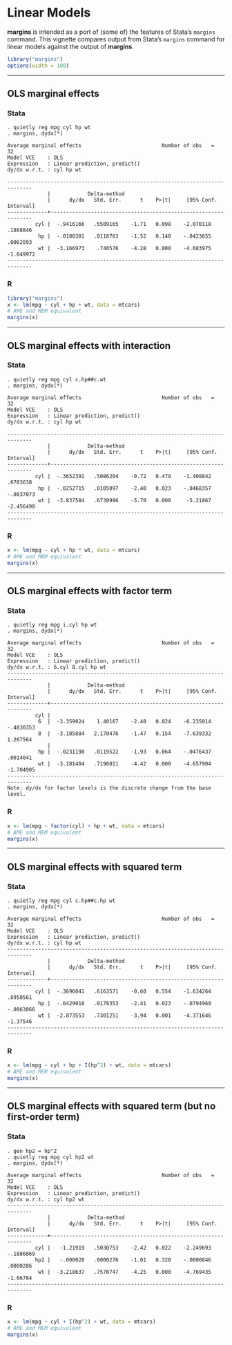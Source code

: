 <!--
%\VignetteEngine{knitr}
%\VignetteIndexEntry{Stata Comparison: Linear Models}
-->

# Linear Models #

**margins** is intended as a port of (some of) the features of Stata's `margins` command. This vignette compares output from Stata's `margins` command for linear models against the output of **margins**.

```r
library("margins")
options(width = 100)
```

---

## OLS marginal effects ##

### Stata ###

```
. quietly reg mpg cyl hp wt
. margins, dydx(*)

Average marginal effects                          Number of obs   =         32
Model VCE    : OLS
Expression   : Linear prediction, predict()
dy/dx w.r.t. : cyl hp wt

------------------------------------------------------------------------------
             |            Delta-method
             |      dy/dx   Std. Err.      t    P>|t|     [95% Conf. Interval]
-------------+----------------------------------------------------------------
         cyl |  -.9416166   .5509165    -1.71   0.098    -2.070118    .1868846
          hp |  -.0180381   .0118763    -1.52   0.140    -.0423655    .0062893
          wt |  -3.166973    .740576    -4.28   0.000    -4.683975   -1.649972
------------------------------------------------------------------------------
```

### R ###

```r
library("margins")
x <- lm(mpg ~ cyl + hp + wt, data = mtcars)
# AME and MEM equivalent
margins(x)
```

---


## OLS marginal effects with interaction ##

### Stata ###

```
. quietly reg mpg cyl c.hp##c.wt
. margins, dydx(*)

Average marginal effects                          Number of obs   =         32
Model VCE    : OLS
Expression   : Linear prediction, predict()
dy/dx w.r.t. : cyl hp wt

------------------------------------------------------------------------------
             |            Delta-method
             |      dy/dx   Std. Err.      t    P>|t|     [95% Conf. Interval]
-------------+----------------------------------------------------------------
         cyl |  -.3652391   .5086204    -0.72   0.479    -1.408842    .6783638
          hp |  -.0252715   .0105097    -2.40   0.023    -.0468357   -.0037073
          wt |  -3.837584   .6730996    -5.70   0.000     -5.21867   -2.456498
------------------------------------------------------------------------------
```

### R ###

```r
x <- lm(mpg ~ cyl + hp * wt, data = mtcars)
# AME and MEM equivalent
margins(x)
```

---

## OLS marginal effects with factor term ##

### Stata ###

```
. quietly reg mpg i.cyl hp wt
. margins, dydx(*)

Average marginal effects                          Number of obs   =         32
Model VCE    : OLS
Expression   : Linear prediction, predict()
dy/dx w.r.t. : 6.cyl 8.cyl hp wt
------------------------------------------------------------------------------
             |            Delta-method
             |      dy/dx   Std. Err.      t    P>|t|     [95% Conf. Interval]
-------------+----------------------------------------------------------------
         cyl |
          6  |  -3.359024    1.40167    -2.40   0.024    -6.235014   -.4830353
          8  |  -3.185884   2.170476    -1.47   0.154    -7.639332    1.267564
             |
          hp |  -.0231198   .0119522    -1.93   0.064    -.0476437    .0014041
          wt |  -3.181404   .7196011    -4.42   0.000    -4.657904   -1.704905
------------------------------------------------------------------------------
Note: dy/dx for factor levels is the discrete change from the base level.
```

### R ###

```r
x <- lm(mpg ~ factor(cyl) + hp + wt, data = mtcars)
# AME and MEM equivalent
margins(x)
```


---

## OLS marginal effects with squared term ##

### Stata ###

```
. quietly reg mpg cyl c.hp##c.hp wt
. margins, dydx(*)

Average marginal effects                          Number of obs   =         32
Model VCE    : OLS
Expression   : Linear prediction, predict()
dy/dx w.r.t. : cyl hp wt
------------------------------------------------------------------------------
             |            Delta-method
             |      dy/dx   Std. Err.      t    P>|t|     [95% Conf. Interval]
-------------+----------------------------------------------------------------
         cyl |  -.3696041   .6163571    -0.60   0.554    -1.634264    .8950561
          hp |  -.0429018   .0178353    -2.41   0.023    -.0794969   -.0063066
          wt |  -2.873553   .7301251    -3.94   0.001    -4.371646    -1.37546
------------------------------------------------------------------------------

```

### R ###

```r
x <- lm(mpg ~ cyl + hp + I(hp^2) + wt, data = mtcars)
# AME and MEM equivalent
margins(x)
```

---

## OLS marginal effects with squared term (but no first-order term) ##

### Stata ###

```
. gen hp2 = hp^2
. quietly reg mpg cyl hp2 wt
. margins, dydx(*)

Average marginal effects                          Number of obs   =         32
Model VCE    : OLS
Expression   : Linear prediction, predict()
dy/dx w.r.t. : cyl hp2 wt
------------------------------------------------------------------------------
             |            Delta-method
             |      dy/dx   Std. Err.      t    P>|t|     [95% Conf. Interval]
-------------+----------------------------------------------------------------
         cyl |   -1.21919   .5030753    -2.42   0.022    -2.249693   -.1886869
         hp2 |   -.000028   .0000276    -1.01   0.320    -.0000846    .0000286
          wt |  -3.218637   .7570747    -4.25   0.000    -4.769435    -1.66784
------------------------------------------------------------------------------
```

### R ###

```r
x <- lm(mpg ~ cyl + I(hp^2) + wt, data = mtcars)
# AME and MEM equivalent
margins(x)
```

